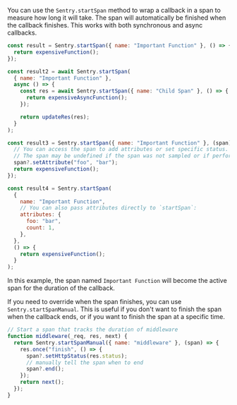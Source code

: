 You can use the `Sentry.startSpan` method to wrap a callback in a span to measure how long it will take. The span will automatically be finished when the callback finishes. This works with both synchronous and async callbacks.

```javascript
const result = Sentry.startSpan({ name: "Important Function" }, () => {
  return expensiveFunction();
});

const result2 = await Sentry.startSpan(
  { name: "Important Function" },
  async () => {
    const res = await Sentry.startSpan({ name: "Child Span" }, () => {
      return expensiveAsyncFunction();
    });

    return updateRes(res);
  }
);

const result3 = Sentry.startSpan({ name: "Important Function" }, (span) => {
  // You can access the span to add attributes or set specific status.
  // The span may be undefined if the span was not sampled or if performance monitoring is disabled.
  span?.setAttribute("foo", "bar");
  return expensiveFunction();
});

const result4 = Sentry.startSpan(
  {
    name: "Important Function",
    // You can also pass attributes directly to `startSpan`:
    attributes: {
      foo: "bar",
      count: 1,
    },
  },
  () => {
    return expensiveFunction();
  }
);
```

In this example, the span named `Important Function` will become the active span for the duration of the callback.

If you need to override when the span finishes, you can use `Sentry.startSpanManual`. This is useful if you don't want to finish the span when the callback ends, or if you want to finish the span at a specific time.

```javascript
// Start a span that tracks the duration of middleware
function middleware(_req, res, next) {
  return Sentry.startSpanManual({ name: "middleware" }, (span) => {
    res.once("finish", () => {
      span?.setHttpStatus(res.status);
      // manually tell the span when to end
      span?.end();
    });
    return next();
  });
}
```
